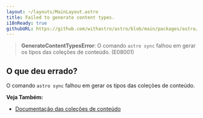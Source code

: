 ```yaml
---
layout: ~/layouts/MainLayout.astro
title: Failed to generate content types.
i18nReady: true
githubURL: https://github.com/withastro/astro/blob/main/packages/astro/src/core/errors/errors-data.ts
---
```


> **GenerateContentTypesError**: O comando `astro sync` falhou em gerar os tipos das coleções de conteúdo. (E08001)

## O que deu errado?

O comando `astro sync` falhou em gerar os tipos das coleções de conteúdo.

**Veja Também:**
-  [Documentação das coleções de conteúdo](/pt-br/guides/content-collections/)


